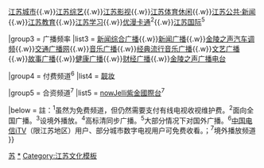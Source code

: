 {{Navbox
|name=江苏省广播电视总台
|title=[[江苏省广播电视总台|<span style="color:#FFFFFF">江苏省广播电视总台</span>]]
|titlestyle=background:#FF0000;color:#FFFFFF;
|groupstyle=background:#FF0000;color:#FFFFFF;
|belowstyle=background:#FF0000;color:#FFFFFF;
|image=


|group2 = 免费频道<sup>1</sup>
|list2 = [[江苏卫视]]<sup>2、3、4</sup>{{.w}}[[江苏省广播电视总台城市频道|江苏城市]]{{.w}}[[江苏省广播电视总台综艺频道|江苏综艺]]{{.w}}[[江苏省广播电视总台影视频道|江苏影视]]{{.w}}[[江苏省广播电视总台体育休闲频道|江苏体育休闲]]{{.w}}[[江苏省广播电视总台公共·新闻频道|江苏公共·新闻]]{{.w}}[[江苏电视台教育频道|江苏教育]]{{.w}}[[江苏省广播电视总台学习频道|江苏学习]]{{.w}}[[优漫卡通卫视|优漫卡通]]<sup>2</sup>{{.w}}[[江苏省广播电视总台国际频道|江苏国际]]<sup>5</sup>

|group3 = 广播频率
|list3 = [[江苏新闻综合广播|新闻综合广播]]{{.w}}[[江苏新闻广播|新闻广播]]{{.w}}[[金陵之声汽车调频]]{{.w}}[[江苏交通广播网|交通广播网]]{{.w}}[[江苏音乐广播|音乐广播]]{{.w}}[[江苏经典流行音乐广播|经典流行音乐广播]]{{.w}}[[江苏文艺广播|文艺广播]]{{.w}}[[江苏故事广播|故事广播]]{{.w}}[[江苏健康广播|健康广播]]{{.w}}[[江苏财经广播|财经广播]]{{.w}}[[金陵之声广播电台]]

|group4 = 付费频道<sup>6</sup>
|list4 = [[江苏省广播电视总台靓妆频道|靓妆]]

|group5 = 合资频道<sup>7</sup>
|list5 = [[nowJelli紫金國際台]]<sup>7</sup>

|below = 註：<sup>1</sup>虽然为免费频道，但仍然需要支付有线电视收视维护费。<sup>2</sup>面向全国广播。<sup>3</sup>设境外播放。<sup>4</sup>高标清同步广播。<sup>5</sup>大部分情况下对国外广播。<sup>6</sup>[[中国电信]][[iTV]]（限江苏地区）用户、部分城市数字电视用户可免费收看。；<sup>7</sup>境外播放频道
}}<noinclude>

[[Category:中国电视台模板|苏]]
[[Category:江苏省广播电视总台|*]]
[[Category:江苏文化模板]]
</noinclude>